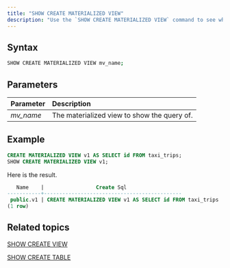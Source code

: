 ```yaml
---
title: "SHOW CREATE MATERIALIZED VIEW"
description: "Use the `SHOW CREATE MATERIALIZED VIEW` command to see what query was used to create the specified materialized view."
---
```


## Syntax

```bash
SHOW CREATE MATERIALIZED VIEW mv_name;
```

## Parameters

| Parameter  | Description                                 |
| :--------- | :------------------------------------------ |
| _mv\_name_ | The materialized view to show the query of. |

## Example

```sql
CREATE MATERIALIZED VIEW v1 AS SELECT id FROM taxi_trips;
SHOW CREATE MATERIALIZED VIEW v1;
```

Here is the result.

```sql
   Name    |                 Create Sql
-----------+---------------------------------------------
 public.v1 | CREATE MATERIALIZED VIEW v1 AS SELECT id FROM taxi_trips
(1 row)
```

## Related topics

[SHOW CREATE VIEW](/sql/commands/sql-show-create-view)

[SHOW CREATE TABLE](/sql/commands/sql-show-create-table)
<CardGroup>
  <Card
    title="SHOW CREATE VIEW"
    icon="eye"
    iconType="solid"
    href="/sql/commands/sql-show-create-view"
  />
  <Card
    title="SHOW CREATE TABLE"
    icon="table"
    iconType="solid"
    href="/sql/commands/sql-show-create-table"
  />

</CardGroup>

